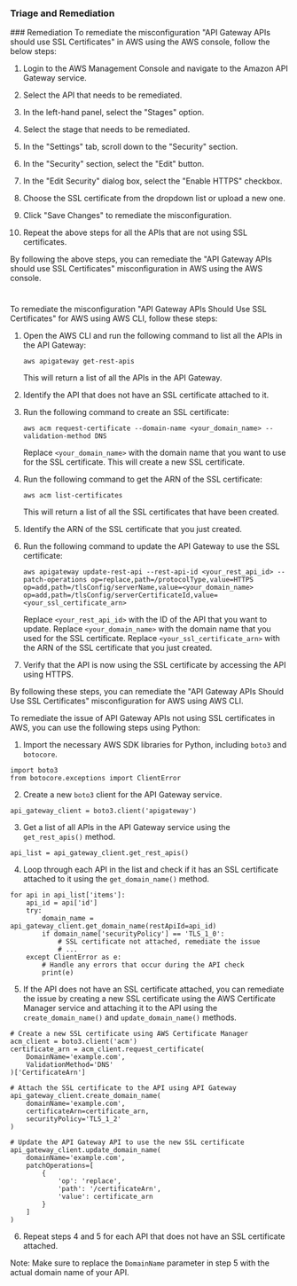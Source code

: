 
### Triage and Remediation
<Tabs>
<Tab title='Remediation'>
### Remediation

<AccordionGroup>
<Accordion title='Using Console' defaultOpen='true'>
To remediate the misconfiguration "API Gateway APIs should use SSL Certificates" in AWS using the AWS console, follow the below steps:

1. Login to the AWS Management Console and navigate to the Amazon API Gateway service.

2. Select the API that needs to be remediated.

3. In the left-hand panel, select the "Stages" option.

4. Select the stage that needs to be remediated.

5. In the "Settings" tab, scroll down to the "Security" section.

6. In the "Security" section, select the "Edit" button.

7. In the "Edit Security" dialog box, select the "Enable HTTPS" checkbox.

8. Choose the SSL certificate from the dropdown list or upload a new one.

9. Click "Save Changes" to remediate the misconfiguration.

10. Repeat the above steps for all the APIs that are not using SSL certificates.

By following the above steps, you can remediate the "API Gateway APIs should use SSL Certificates" misconfiguration in AWS using the AWS console.

#
</Accordion>

<Accordion title='Using CLI'>
To remediate the misconfiguration "API Gateway APIs Should Use SSL Certificates" for AWS using AWS CLI, follow these steps:

1. Open the AWS CLI and run the following command to list all the APIs in the API Gateway:

   ```
   aws apigateway get-rest-apis
   ```

   This will return a list of all the APIs in the API Gateway.

2. Identify the API that does not have an SSL certificate attached to it.

3. Run the following command to create an SSL certificate:

   ```
   aws acm request-certificate --domain-name <your_domain_name> --validation-method DNS
   ```

   Replace `<your_domain_name>` with the domain name that you want to use for the SSL certificate. This will create a new SSL certificate.

4. Run the following command to get the ARN of the SSL certificate:

   ```
   aws acm list-certificates
   ```

   This will return a list of all the SSL certificates that have been created.

5. Identify the ARN of the SSL certificate that you just created.

6. Run the following command to update the API Gateway to use the SSL certificate:

   ```
   aws apigateway update-rest-api --rest-api-id <your_rest_api_id> --patch-operations op=replace,path=/protocolType,value=HTTPS op=add,path=/tlsConfig/serverName,value=<your_domain_name> op=add,path=/tlsConfig/serverCertificateId,value=<your_ssl_certificate_arn>
   ```

   Replace `<your_rest_api_id>` with the ID of the API that you want to update. Replace `<your_domain_name>` with the domain name that you used for the SSL certificate. Replace `<your_ssl_certificate_arn>` with the ARN of the SSL certificate that you just created.

7. Verify that the API is now using the SSL certificate by accessing the API using HTTPS.

By following these steps, you can remediate the "API Gateway APIs Should Use SSL Certificates" misconfiguration for AWS using AWS CLI.
</Accordion>

<Accordion title='Using Python'>
To remediate the issue of API Gateway APIs not using SSL certificates in AWS, you can use the following steps using Python:

1. Import the necessary AWS SDK libraries for Python, including `boto3` and `botocore`.

```
import boto3
from botocore.exceptions import ClientError
```

2. Create a new `boto3` client for the API Gateway service.

```
api_gateway_client = boto3.client('apigateway')
```

3. Get a list of all APIs in the API Gateway service using the `get_rest_apis()` method.

```
api_list = api_gateway_client.get_rest_apis()
```

4. Loop through each API in the list and check if it has an SSL certificate attached to it using the `get_domain_name()` method.

```
for api in api_list['items']:
    api_id = api['id']
    try:
        domain_name = api_gateway_client.get_domain_name(restApiId=api_id)
        if domain_name['securityPolicy'] == 'TLS_1_0':
            # SSL certificate not attached, remediate the issue
            # ...
    except ClientError as e:
        # Handle any errors that occur during the API check
        print(e)
```

5. If the API does not have an SSL certificate attached, you can remediate the issue by creating a new SSL certificate using the AWS Certificate Manager service and attaching it to the API using the `create_domain_name()` and `update_domain_name()` methods.

```
# Create a new SSL certificate using AWS Certificate Manager
acm_client = boto3.client('acm')
certificate_arn = acm_client.request_certificate(
    DomainName='example.com',
    ValidationMethod='DNS'
)['CertificateArn']

# Attach the SSL certificate to the API using API Gateway
api_gateway_client.create_domain_name(
    domainName='example.com',
    certificateArn=certificate_arn,
    securityPolicy='TLS_1_2'
)

# Update the API Gateway API to use the new SSL certificate
api_gateway_client.update_domain_name(
    domainName='example.com',
    patchOperations=[
        {
            'op': 'replace',
            'path': '/certificateArn',
            'value': certificate_arn
        }
    ]
)
```

6. Repeat steps 4 and 5 for each API that does not have an SSL certificate attached.

Note: Make sure to replace the `DomainName` parameter in step 5 with the actual domain name of your API.
</Accordion>

</AccordionGroup>
</Tab>
</Tabs>
